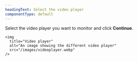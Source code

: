 ```yaml
---
headingText: Select the video player
componentType: default
---
```


Select the video player you want to monitor and click **Continue**.

    <img
      title="Video player"
      alt="An image showing the different video player"
      src="/images/videoplayer.webp"
    />